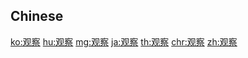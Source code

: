 {{also|觀察}}
==Chinese==
{{zh-see|觀察}}

[[ko:观察]]
[[hu:观察]]
[[mg:观察]]
[[ja:观察]]
[[th:观察]]
[[chr:观察]]
[[zh:观察]]